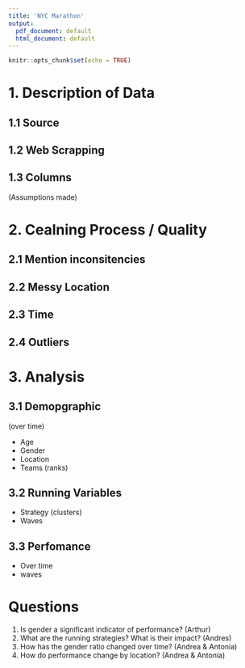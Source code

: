 ```yaml
---
title: 'NYC Marathon'
output:
  pdf_document: default
  html_document: default
---
```


```r
knitr::opts_chunk$set(echo = TRUE)
```


# 1. Description of Data

## 1.1 Source
## 1.2 Web Scrapping
## 1.3 Columns 

(Assumptions made)

# 2. Cealning Process / Quality

## 2.1 Mention inconsitencies 
## 2.2 Messy Location 
## 2.3 Time
## 2.4 Outliers

# 3. Analysis

## 3.1 Demopgraphic

(over time)

* Age
* Gender
* Location
* Teams (ranks)

## 3.2 Running Variables

* Strategy (clusters)
* Waves

## 3.3 Perfomance

* Over time
* waves



# Questions

1. Is gender a significant indicator of performance? (Arthur)
2. What are the running strategies? What is their impact? (Andres)
3. How has the gender ratio changed over time? (Andrea & Antonia)
4. How do performance change by location? (Andrea & Antonia)

